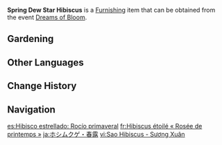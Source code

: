 {{Furnishing Infobox
|id             = 373801
|image          = Item Spring Dew Star Hibiscus.png
|category       = Dreambloom
|quality        = 3
|description    = A star hibiscus whose flowers take on the color of spring. It reminds onlookers of the lush blooms of that time of year &mdash; for so long as it remains in bloom, of course.
|source1        = [[Dreams of Bloom]]
|event          = Dreams of Bloom
}}
'''Spring Dew Star Hibiscus''' is a [[Furnishing]] item that can be obtained from the event [[Dreams of Bloom]].

==Gardening==
{{Recipe
|type = Luxuriant Glebe
|time = 10min
|Dreambloom: Star Hibiscus Seed = 1
|sort = Dreambloom: Star Hibiscus Seed
}}

==Other Languages==
{{Other Languages
|en      = Spring Dew Star Hibiscus
|zhs     = 星槿・春露
|zhs_rm  = Xīng Jǐn - Chūn Lù
|zht     = 星槿・春露
|zht_rm  = Xīng Jǐn - Chūn Lù
|zh_tl   = 
|ja      = ホシムクゲ・春露
|ja_rm   = Hoshimukuge - Shunro{{Assumed}}
|ja_tl   = Star {{w|Hibiscus syriacus|Hibiscus}} - Spring Dew
|ko      = 히비스커스・봄 이슬
|ko_tl   = Hibiscus - Spring Dew
|es      = Hibisco estrellado: Rocío primaveral
|es_tl   = Starry Hibiscus: Spring Dew
|fr      = Hibiscus étoilé «&nbsp;Rosée de printemps&nbsp;»
|fr_tl   = Star Hibiscus "Spring Dew"
|ru      = Звёздчатый гибискус: Весенняя роса
|ru_tl   = Star Hibiscus: Spring Dew
|th      = Star Hibiscus - น้ำค้างวสันต์
|th_rm   = 
|th_tl   = 
|vi      = Sao Hibiscus - Sương Xuân
|vi_tl   = 
|de      = Frühlingstau-Sternhibiskus
|de_tl   = Spring Dew Star Hibiscus
|id      = Spring Dew Star Hibiscus
|pt      = Hibiscos Estrelado: Orvalho da Primavera
|pt_tl   = 
|tr      = Bahar Çiyi Yıldızhatmi
|tr_tl   = 
|it      = Ibisco stellare rugiada primaverile
|it_tl   = 
}}

==Change History==
{{Change History|2.2}}

==Navigation==
{{Furnishing Navbox/Subsystems|curio}}

[[es:Hibisco estrellado: Rocío primaveral]]
[[fr:Hibiscus étoilé « Rosée de printemps »]]
[[ja:ホシムクゲ・春露]]
[[vi:Sao Hibiscus - Sương Xuân]]